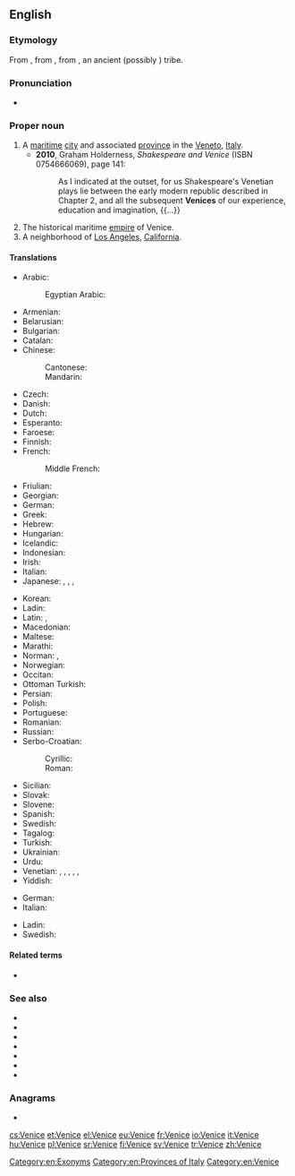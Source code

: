 ==English==
{{wikipedia}}

===Etymology===
From {{etyl|it|en}}, from {{etyl|ML.|en}} {{m|la|Venetia}}, from {{etyl|la|en}} {{m|la|Veneti}}, an ancient (possibly {{etyl|xil|en}}) tribe.

===Pronunciation===
* {{IPA|/ˈvɛnɪs/|lang=en}}

===Proper noun===
{{en-proper noun|s}}

# A [[maritime]] [[city]] and associated [[province]] in the [[Veneto]], [[Italy]].
#* '''2010''', Graham Holderness, ''Shakespeare and Venice'' (ISBN 0754666069), page 141:
#*: As I indicated at the outset, for us Shakespeare's Venetian plays lie between the early modern republic described in Chapter 2, and all the subsequent '''Venices''' of our experience, education and imagination, {{...}}
# The historical maritime [[empire]] of Venice.
# A neighborhood of [[Los Angeles]], [[California]].

====Translations====
{{trans-top|city and province in Italy}}
* Arabic: {{t|ar|اَلْبُنْدُقِيَّة|f}}
*: Egyptian Arabic: {{t|arz|فينيسيا|f|tr=vinesya}}
* Armenian: {{t|hy|Վենետիկ}}
* Belarusian: {{t|be|Вене́цыя|f}}
* Bulgarian: {{t|bg|Вене́ция|f}}
* Catalan: {{t|ca|Venècia|f}}
* Chinese:
*: Cantonese: {{t|yue|威尼斯|tr=wai1 nei4 si1|sc=Hani}}
*: Mandarin: {{t+|cmn|威尼斯|tr=Wēinísī|sc=Hani}}
* Czech: {{t+|cs|Benátky|f-p}}
* Danish: {{t+|da|Venedig}}
* Dutch: {{t+|nl|Venetië}}
* Esperanto: {{t|eo|Venecio}}
* Faroese: {{t|fo|Venesia}}
* Finnish: {{t+|fi|Venetsia}}
* French: {{t+|fr|Venise|f}}
*: Middle French: {{t|frm|Venisse}}
* Friulian: {{t|fur|Vignesie|f}}
* Georgian: {{t|ka|ვენეცია|sc=Geor}}
* German: {{t+|de|Venedig|n}}
* Greek: {{t+|el|Βενετία|f}}
* Hebrew: {{t|he|ונציה|f|tr=Venetsia}}
* Hungarian: {{t+|hu|Velence}}
* Icelandic: {{t|is|Feneyjar|f-p}}
* Indonesian: {{t|id|Venesia}}
* Irish: {{t|ga|Veinéis|f}}
* Italian: {{t+|it|Venezia|f}}
* Japanese: {{t|ja|ベネチア|tr=Benechia}}, {{t|ja|ヴェネツィア|tr=Venetsia}}, {{t|ja|ベニス|tr=Benisu}}, {{t|ja|ヴェニス|tr=Venisu}}
{{trans-mid}}
* Korean: {{t|ko|베니스|tr=beniseu}}
* Ladin: {{t|lld|Unieja|f}}
* Latin: {{t+|la|Venetiae|f-p}}, {{t+|la|Venetia|f}}
* Macedonian: {{t|mk|Вене́ција|f}}
* Maltese: {{t|mt|Venezja}}
* Marathi: {{t|mr|व्हेनीस|m|n|tr=vhenīsa|sc=Deva}}
* Norman: {{t|nrf|Venise|f}}, {{t|nrf|V'nise|f}}
* Norwegian: {{t|no|Venezia}}
* Occitan: {{t|oc|Venècia|f}}
* Ottoman Turkish: {{t|ota|وندیك|tr=Venedik}}
* Persian: {{t+|fa|ونیز|tr=Veniz|sc=fa-Arab}}
* Polish: {{t+|pl|Wenecja|f}}
* Portuguese: {{t+|pt|Veneza|f}}
* Romanian: {{t|ro|Veneția|f}}
* Russian: {{t+|ru|Вене́ция|f}}
* Serbo-Croatian:
*: Cyrillic: {{t|sh|Венеција|f|sc=Cyrl}}
*: Roman: {{t+|sh|Venecija|f}}
* Sicilian: {{t|scn|Vinezzia|f}}
* Slovak: {{t|sk|Benátky|f-p}}
* Slovene: {{t+|sl|Benétke|f-p}}
* Spanish: {{t+|es|Venecia|f}}
* Swedish: {{t+|sv|Venedig}}
* Tagalog: {{t|tl|Benesya}}
* Turkish: {{t+|tr|Venedik}}
* Ukrainian: {{t|uk|Вене́цiя|f}}
* Urdu: {{t|ur|وینس|tr=veenis|m}}
* Venetian: {{t|vec|Venesia|f}}, {{t|vec|Venexia|f}}, {{t+|vec|Venèsia|f}}, {{t|vec|Venèxia|f}}, {{t|vec|Venezsia|f}}, {{t|vec|Venèzsia|f}}
* Yiddish: {{t|yi|ווענעציע|f}}
{{trans-bottom}}

{{trans-top|empire}}
* German: {{t+|de|Venedig|n}}
* Italian: {{t+|it|Venezia|f}}
{{trans-mid}}
* Ladin: {{t|lld|Unieja|f}}
* Swedish: {{t+|sv|Venedig}}
{{trans-bottom}}

====Related terms====
* {{l|en|Venetian}}

===See also===
* {{l|en|Venezia}}
* {{l|en|Cannaregio}}
* {{l|en|Castello}}
* {{l|en|Dorsoduro}}
* {{l|en|San Marco}}
* {{l|en|San Polo}}
* {{l|en|Santa Croce}}

===Anagrams===
* {{l|en|evince}}

[[Category:en:Exonyms]]
[[Category:en:Provinces of Italy]]
[[Category:en:Venice]]

[[cs:Venice]]
[[et:Venice]]
[[el:Venice]]
[[eu:Venice]]
[[fr:Venice]]
[[io:Venice]]
[[it:Venice]]
[[hu:Venice]]
[[pl:Venice]]
[[sr:Venice]]
[[fi:Venice]]
[[sv:Venice]]
[[tr:Venice]]
[[zh:Venice]]
